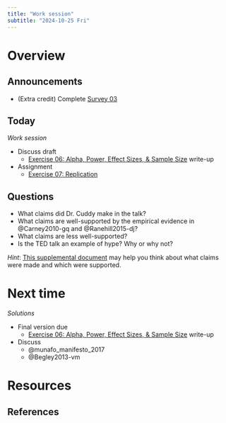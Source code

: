 ```yaml
---
title: "Work session"
subtitle: "2024-10-25 Fri"
---
```


# Overview

## Announcements

- (Extra credit) Complete [Survey 03](https://forms.gle/BTqayMKnP7Xnyhst9)

## Today

*Work session*

- [Discuss draft]{.orange_due}
    - [Exercise 06: Alpha, Power, Effect Sizes, & Sample Size](../exercises/ex06-apes.qmd) write-up
- [Assignment]{.green_assigned}
    - [Exercise 07: Replication](../exercises/ex07-replication.qmd)
    
## Questions

- What claims did Dr. Cuddy make in the talk?
- What claims are well-supported by the empirical evidence in @Carney2010-gq and @Ranehill2015-dj?
- What claims are less well-supported?
- Is the TED talk an example of hype? Why or why not?

*Hint*: [This supplemental document](../supplemental/causal-models.qmd) may help you think about what claims were made and which were supported.

# Next time

*Solutions*

- [Final version due]{.orange_due}
    - [Exercise 06: Alpha, Power, Effect Sizes, & Sample Size](../exercises/ex06-apes.qmd) write-up
- Discuss
    - @munafo_manifesto_2017
    - @Begley2013-vm

# Resources

## References
